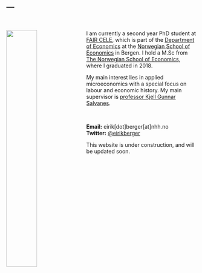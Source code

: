 ---
---

<br/>

<img src="eirik_pic.jpg" style="width:40%; border:0px solid; margin-right: 10px" align="left">

I am currently a second year PhD student at [FAIR CELE](https://www.nhh.no/en/research-centres/fair), which is part of the [Department of Economics](https://www.nhh.no/en/departments/economics) at the [Norwegian School of Economics](https://www.nhh.no/en) in Bergen. I hold a M.Sc from [The Norwegian School of Economics](https://www.nhh.no/en/), where I graduated in 2018.

My main interest lies in applied microeconomics with a special focus on labour and economic history. My main supervisor is [professor Kjell Gunnar Salvanes](https://sites.google.com/view/kjellsalvanes/home). 

<br/>

**Email:** eirik[dot]berger[at]nhh.no  
**Twitter:** [\@eirikberger](https://twitter.com/eirikberger)  

This website is under construction, and will be updated soon.